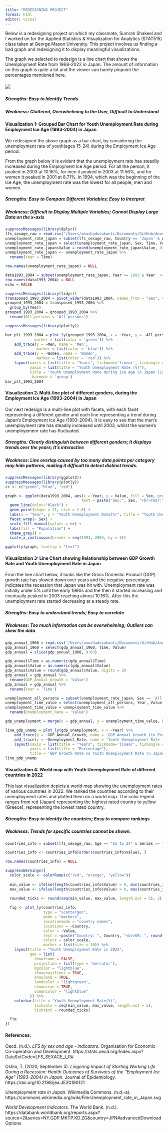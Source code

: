 ```yaml
---
title: "REDESIGNING PROJECT"
format: html
editor: visual
---
```


Below is a redesigning project on which my classmate, Sumrah Shakeel and I worked on for the Applied Statistics & Visualization for Analytics (STAT515) class taken at George Mason University. This project involves us finding a bad graph and redesigning it to display meaningful visualizations.

The graph we selected to redesign is a line chart that shows the Unemployment Rate from 1968-2022 in Japan. The amount of information on this graph is quite a lot and the viewer can barely pinpoint the percentages mentioned here.

##### ![](images/Unemployment_rate_in_Japan.svg-01.png)

##### *Strengths: Easy to Identify Trends*

##### *Weakness: Cluttered, Overwhelming to the User, Difficult to Understand*

#### **Visualization 1:** Grouped Bar Chart for Youth Unemployment Rate during Employment Ice Age (1993-2004) in Japan

We redesigned the above graph as a bar chart, by considering the unemployment rate of youth(ages 15-24) during the Employment Ice Age period.

From the graph below it is evident that the unemployment rate has steadily increased during the Employment Ice Age period. For all the person, it peaked in 2003 at 10.16%, for men it peaked in 2003 at 11.56%, and for women it peaked in 2001 at 8.71%. In 1994, which was the beginning of the Ice Age, the unemployment rate was the lowest for all people, men and women.

##### *Strengths: Easy to Compare Different Variables; Easy to Interpret*

##### *Weakness: Difficult to Display Multiple Variables; Cannot Display Large Data on the x-axis*

```r
suppressMessages(library(dplyr))
lfs_sexage_raw = read.csv("/Users/anushadusakanti/Documents/GitHub/AnushaDusakanti15.github.io/LFS_SEXAGE_I_R_05032024021852784.csv")
unemployment_rate_japan = subset(lfs_sexage_raw, Country == 'Japan' & Age == '15 to 24' & Series == 'Unemployment rate')
unemployment_rate_japan = select(unemployment_rate_japan, Sex, Time, Value)
unemployment_rate_japan$Value = round(unemployment_rate_japan$Value, digits = 2)
unemployment_rate_japan <- unemployment_rate_japan %>% 
  rename(Year = Time)

row.names(unemployment_rate_japan) = NULL

```

```r
data1993_2004 = subset(unemployment_rate_japan, Year >= 1993 & Year  <= 2004)
row.names(data1993_2004) = NULL
echo = FALSE
```

```r
suppressMessages(library(tidyr))
transposed_1993_2004 = pivot_wider(data1993_2004, names_from = "Sex", values_from = "Value")
grouped_1993_2004 = transposed_1993_2004 %>%
  group_by(Year)
grouped_1993_2004 = grouped_1993_2004 %>% 
  rename(All.persons = 'All persons')
```

```r
suppressMessages(library(plotly))

bar_plt_1993_2004 = plot_ly(grouped_1993_2004, x = ~Year, y = ~All.persons, type = 'bar', name = 'All persons',
             marker = list(color = 'green')) %>% 
    add_trace(y = ~Men, name = 'Men', 
              marker = list(color = 'blue')) %>%
    add_trace(y = ~Women, name = 'Women', 
              marker = list(color = 'red')) %>%
    layout(xaxis = list(title = "Years", tickmode='linear', tickangle = -90),
           yaxis = list(title = "Youth Unemployment Rate (%)"),
           title = 'Youth Unemployment Rate during Ice Age \n Japan (1993-2004)',
            barmode = 'group')
bar_plt_1993_2004
```

#### **Visualization 2:** Multi-line plot of different genders, during the Employment Ice Age (1993-2004) in Japan

Our next redesign is a multi-line plot with facets, with each facet representing a different gender and each line representing a trend during Japan's Employment Ice Age (1993-2004). It is easy to see that the men's unemployment rate has steadily increased until 2003, whilst the women's unemployemenr rate has fluctuated.

##### *Strengths: Clearly distinguish between different genders; It displays trends over the years; It’s interactive*

##### *Weakness: Line overlap caused by too many data points per category may hide patterns, making it difficult to detect distinct trends.*

```r
suppressMessages(library(ggplot2))
suppressMessages(library(plotly))
cc <- c("green","blue", "red")

graph <- ggplot(data1993_2004, aes(x = Year, y = Value, fill = Sex, group=1,
                                  text = paste("Sex:", Sex, "<br>Year:", Year, "<br>UR:", Value))) +
  geom_line(color="black") +
  geom_point(shape = 21, size = 2.8) + 
  labs(x = "Year", y = "Youth Unemployment Rate(%)", title = "Youth Unemployment Rate in Japan(1993-2004)") +
  facet_wrap(~ Sex) +
  scale_fill_manual(values = cc) +
  labs(fill = "Population") +
  theme_grey() +
  scale_x_continuous(breaks = seq(1993, 2004, by = 3))

ggplotly(graph, tooltip = "text")
```

#### **Visualization 3:** Line Chart showing Relationship between GDP Growth Rate and Youth Unemployment Rate in Japan

From the line chart below, it looks like the Gross Domestic Product (GDP) growth rate has slowed down over years and the negative percentage indicates the recession that Japan was hit with. Unemployment rate was initially under 5% until the early 1990s and the then it started increasing and eventually peaked in 2003 reaching almost 10.16%. After this the unemployment rate started decreasing at a steady rate.

##### *Strengths: Easy to understand trends; Easy to correlate*

##### *Weakness: Too much information can be overwhelming; Outliers can skew the data*

```r
gdp_annual_1960 = read.csv("/Users/anushadusakanti/Documents/GitHub/AnushaDusakanti15.github.io/Japan_GDP_Annual_Growth.csv")
gdp_annual_1960 = select(gdp_annual_1960, Time, Value)
gdp_annual = slice(gdp_annual_1960, 9:63)
```

```r
gdp_annual$Time = as.numeric(gdp_annual$Time)
gdp_annual$Value = as.numeric(gdp_annual$Value)
gdp_annual$Value = round(gdp_annual$Value, digits = 2)
gdp_annual = gdp_annual %>% 
  rename(GDP_Annual_Growth = 'Value')
gdp_annual = gdp_annual %>% 
  rename(Year = 'Time')
```

```r
unemployment_all_persons = subset(unemployment_rate_japan, Sex == 'All persons')
unemployment_time_value = select(unemployment_all_persons, Year, Value)
unemployment_time_value = unemployment_time_value %>% 
  rename(Unemployment_Rate = 'Value')
```

```r
gdp_unemployment = merge(x = gdp_annual, y = unemployment_time_value, by = 'Year')
```

```r
line_gdp_unemp = plot_ly(gdp_unemployment, x = ~Year) %>% 
    add_trace(y = ~GDP_Annual_Growth, name = 'GDP Annual Growth (in Percentage)', type = 'scatter', mode = 'lines') %>% 
    add_trace(y = ~Unemployment_Rate, name = 'Youth Unemployment Rate (in Percentage)', type = 'scatter', mode = 'lines') %>%
    layout(xaxis = list(title = "Years", tickmode='linear', tickangle = -90),
           yaxis = list(title = "Percentage"),
           title = 'GDP Growth Rate vs Youth Unemployment Rate \n Japan (1968-2022)')
line_gdp_unemp
```

#### **Visualization 4:** World map with Youth Unemployment Rate of different countries in 2022

This last visualization depicts a world map showing the unemployment rates of various countries in 2022. We ranked the countries according to their unemployment rates and plotted them on a world map. The color legend ranges from red (Japan) representing the highest rated country to yellow (Greece), representing the lowest rated country.

##### *Strengths: Easy to identify the countries; Easy to compare rankings*

##### *Weakness: Trends for specific countries cannot be shown.*

```r
countries_info = subset(lfs_sexage_raw, Age == "15 to 24" & Series == "Unemployment rate" & Time == "2022" & Sex == "All persons")

countries_info <- countries_info[order(countries_info$Value), ]

row.names(countries_info) = NULL

```

```r
suppressWarnings({
  color_scale <- colorRamp(c("red", "orange", "yellow"))
  
  min_value <- ifelse(length(countries_info$Value) > 0, min(countries_info$Value, na.rm = TRUE), NA)
  max_value <- ifelse(length(countries_info$Value) > 0, max(countries_info$Value, na.rm = TRUE), NA)

  rounded_ticks <- round(seq(min_value, max_value, length.out = 5), 2)
  
  fig <- plot_ly(countries_info,
                 type = "scattergeo",
                 mode = "markers",
                 locationmode = "country names",
                 locations = ~Country,
                 color = ~Value,
                 text = ~paste("Country: ", Country, "<br>UR: ", round(Value, 2)),
                 colors = color_scale,
                 marker = list(size = 10)) %>%
    layout(title = "Youth Unemployment Rate in 2022",
           geo = list(
             showframe = FALSE,
             projection = list(type = 'mercator'),
             bgcolor = "lightblue",
             showcoastlines = TRUE,
             showland = TRUE,
             landcolor = "lightgreen",
             showocean = TRUE,
             oceancolor = "lightblue"
           )) %>%
    colorbar(title = "Youth Unemployment Rate(%)",
             tickvals = seq(min_value, max_value, length.out = 5),
             ticktext = rounded_ticks)

  fig
})
```

#### **References:**

Oecd. (n.d.). *LFS by sex and age - indicators*. Organisation for Economic Co-operation and Development. https://stats.oecd.org/Index.aspx?DataSetCode=LFS_SEXAGE_I_R#

Oshio, T. (2020, September 5). *Lingering Impact of Starting Working Life During a Recession: Health Outcomes of Survivors of the “Employment Ice Age” (1993–2004) in Japan*. Journal of Epidemiology. https://doi.org/10.2188/jea.JE20190121

*Unemployment rate in Japan*. Wikimedia Commons. (n.d.-a). https://commons.wikimedia.org/wiki/File:Unemployment_rate_in_Japan.svg

*World Development Indicators*. The World Bank. (n.d.). https://databank.worldbank.org/reports.aspx?source=2&series=NY.GDP.MKTP.KD.ZG&country=JPN#advancedDownloadOptions

